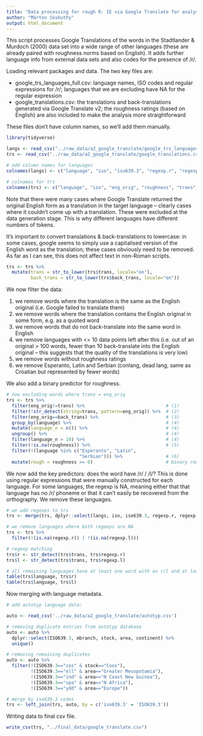 ```yaml
---
title: "Data processing for rough R: IE via Google Translate for analysis A2"
author: "Márton Sóskuthy"
output: html_document
---
```


This script processes Google Translations of the words in the Stadtlander & Murdoch (2000) data set into a wide range of other languages (these are already paired with roughness norms based on English). It adds further language info from external data sets and also codes for the presence of /r/.

Loading relevant packages and data. The two key files are:

- google_trs_languages_full.csv: language names, ISO codes and regular expressions for /r/; languages that we are excluding have NA for the regular expression
- google_translations.csv: the translations and back-translations generated via Google Translate v2; the roughness ratings (based on English) are also included to make the analysis more straightforward

These files don't have column names, so we'll add them manually.

```r
library(tidyverse)

langs <- read_csv("../raw_data/a2_google_translate/google_trs_languages_full.csv", col_names = FALSE)
trs <- read_csv("../raw_data/a2_google_translate/google_translations.csv", col_names = FALSE)

# add column names for languages
colnames(langs) <- c("language", "iso", "iso639.3", "regexp.r", "regexp.l")

# colnames for trs
colnames(trs) <- c("language", "iso", "eng_orig", "roughness", "trans", "back_trans")
```

Note that there were many cases where Google Translate returned the original English form as a translation in the target language -- clearly cases where it couldn't come up with a translation. These were excluded at the data generation stage. This is why different languages have different numbers of tokens.

It's important to convert translations & back-translations to lowercase: in some cases, google seems to simply use a capitalised version of the English word as the translation; these cases obviously need to be removed. As far as I can see, this does not affect text in non-Roman scripts.


```r
trs <- trs %>%
  mutate(trans = str_to_lower(trs$trans, locale="en"),
         back_trans = str_to_lower(trs$back_trans, locale="en"))
```

We now filter the data:

1) we remove words where the translation is the same as the English original (i.e. Google failed to translate them)
2) we remove words where the translation contains the English original in some form, e.g. as a quoted word
3) we remove words that do not back-translate into the same word in English 
4) we remove languages with <= 10 data points left after this (i.e. out of an original > 100 words, fewer than 10 back-translate into the English original -- this suggests that the quality of the translations is very low)
5) we remove words without roughness ratings
6) we remove Esperanto, Latin and Serbian (conlang, dead lang, same as Croatian but represented by fewer words)

We also add a binary predictor for roughness.

```r
# now excluding words where trans = eng_orig
trs <- trs %>% 
  filter(eng_orig!=trans) %>%                              # (1)
  filter(!str_detect(string=trans, pattern=eng_orig)) %>%  # (2)
  filter(eng_orig==back_trans) %>%                         # (3)
  group_by(language) %>%                                   # (4)
  mutate(language_n = n()) %>%                             # (4)
  ungroup() %>%                                            # (4)
  filter(language_n > 10) %>%                              # (4)
  filter(!is.na(roughness)) %>%                            # (5)
  filter(!(language %in% c("Esperanto", "Latin", 
                           "Serbian"))) %>%                # (6)
  mutate(rough = roughness >= 0)                           # binary roughness predictor
```

We now add the key predictors: does the word have /r/ / /l/? This is done using regular expressions that were manually constructed for each language. For some languages, the regexp is NA, meaning either that that language has no /r/ phoneme or that it can't easily be recovered from the orthography. We remove these languages.

```r
# we add regexps to trs
trs <- merge(trs, dplyr::select(langs, iso, iso639.3, regexp.r, regexp.l), by="iso")

# we remove languages where both regexps are NA
trs <- trs %>%
  filter(!(is.na(regexp.r)) | !(is.na(regexp.l)))

# regexp matching
trs$r <- str_detect(trs$trans, trs$regexp.r)
trs$l <- str_detect(trs$trans, trs$regexp.l)

# all remaining languages have at least one word with an r/l and at least one word without an r/l
table(trs$language, trs$r)
table(trs$language, trs$l)
```

Now merging with language metadata.

```r
# add autotyp language data:

auto <- read_csv('../raw_data/a2_google_translate/autotyp.csv')

# removing duplicate entries from autotyp database
auto <- auto %>%
  dplyr::select(ISO639.3, mbranch, stock, area, continent) %>%
  unique()

# removing remaining duplicates
auto <- auto %>%
  filter(!(ISO639.3=="cos" & stock=="Coos"),
         !(ISO639.3=="ell" & area=="Greater Mesopotamia"),
         !(ISO639.3=="ind" & area=="N Coast New Guinea"),
         !(ISO639.3=="spa" & area=="N Africa"),
         !(ISO639.3=="ydd" & area=="Europe"))

# merge by iso639.3 codes
trs <- left_join(trs, auto, by = c('iso639.3' = 'ISO639.3'))
```

Writing data to final csv file.

```r
write_csv(trs, "../final_data/google_translate.csv")
```
